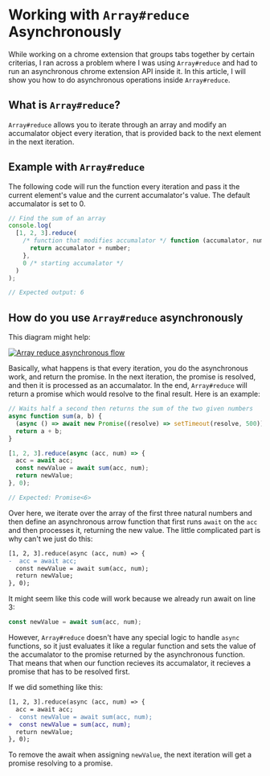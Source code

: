 
# Working with `Array#reduce` Asynchronously

While working on a chrome extension that groups tabs together by certain
criterias, I ran across a problem where I was using `Array#reduce` and had
to run an asynchronous chrome extension API inside it. In this article, I
will show you how to do asynchronous operations inside `Array#reduce`.

## What is `Array#reduce`?

`Array#reduce` allows you to iterate through an array and modify an accumalator
object every iteration, that is provided back to the next element in the next
iteration.

## Example with `Array#reduce`

The following code will run the function every iteration and pass it the current
element's value and the current accumalator's value. The default accumalator is
set to 0.

```js
// Find the sum of an array
console.log(
  [1, 2, 3].reduce(
    /* function that modifies accumalator */ function (accumalator, number) {
      return accumalator + number;
    },
    0 /* starting accumalator */
  )
);

// Expected output: 6
```

## How do you use `Array#reduce` asynchronously

This diagram might help:

[![Array reduce asynchronous flow](https://mermaid.ink/img/eyJjb2RlIjoic2VxdWVuY2VEaWFncmFtXG4gICAgcGFydGljaXBhbnQgQSBhcyBGaXJzdCBFbGVtZW50XG4gICAgcGFydGljaXBhbnQgQiBhcyBTZWNvbmQgRWxlbWVudFxuICAgIHBhcnRpY2lwYW50IEMgYXMgVGhpcmQgRWxlbWVudFxuICAgIHBhcnRpY2lwYW50IEQgYXMgRm91cnRoIEVsZW1lbnRcbiAgICBBIC0tPj4gQjogUHJvbWlzZVxuICAgIEIgLS0-PiBBOiBBd2FpdCBQcm9taXNlXG4gICAgQiAtLT4-IEM6IFByb21pc2VcbiAgICBDIC0tPj4gQjogQXdhaXQgUHJvbWlzZVxuICAgIEMgLS0-PiBEOiBQcm9taXNlXG4gICAgRCAtLT4-IEM6IEF3YWl0IFByb21pc2VcbiIsIm1lcm1haWQiOnsidGhlbWUiOiJkZWZhdWx0In0sInVwZGF0ZUVkaXRvciI6dHJ1ZSwiYXV0b1N5bmMiOnRydWUsInVwZGF0ZURpYWdyYW0iOmZhbHNlfQ)](https://mermaid.live/edit/#eyJjb2RlIjoic2VxdWVuY2VEaWFncmFtXG4gICAgcGFydGljaXBhbnQgQSBhcyBGaXJzdCBFbGVtZW50XG4gICAgcGFydGljaXBhbnQgQiBhcyBTZWNvbmQgRWxlbWVudFxuICAgIHBhcnRpY2lwYW50IEMgYXMgVGhpcmQgRWxlbWVudFxuICAgIHBhcnRpY2lwYW50IEQgYXMgRm91cnRoIEVsZW1lbnRcbiAgICBBIC0tPj4gQjogUHJvbWlzZVxuICAgIEIgLS0-PiBBOiBBd2FpdCBQcm9taXNlXG4gICAgQiAtLT4-IEM6IFByb21pc2VcbiAgICBDIC0tPj4gQjogQXdhaXQgUHJvbWlzZVxuICAgIEMgLS0-PiBEOiBQcm9taXNlXG4gICAgRCAtLT4-IEM6IEF3YWl0IFByb21pc2VcbiIsIm1lcm1haWQiOiJ7XG4gIFwidGhlbWVcIjogXCJkYXJrXCJcbn0iLCJ1cGRhdGVFZGl0b3IiOmZhbHNlLCJhdXRvU3luYyI6dHJ1ZSwidXBkYXRlRGlhZ3JhbSI6ZmFsc2V9)

Basically, what happens is that every iteration, you do the asynchronous work,
and return the promise. In the next iteration, the promise is resolved, and then
it is processed as an accumalator. In the end, `Array#reduce` will return a promise
which would resolve to the final result. Here is an example:

```js
// Waits half a second then returns the sum of the two given numbers
async function sum(a, b) {
  (async () => await new Promise((resolve) => setTimeout(resolve, 500)))();
  return a + b;
}

[1, 2, 3].reduce(async (acc, num) => {
  acc = await acc;
  const newValue = await sum(acc, num);
  return newValue;
}, 0);

// Expected: Promise<6>
```

Over here, we iterate over the array of the first three natural numbers and then
define an asynchronous arrow function that first runs `await` on the `acc` and
then processes it, returning the new value. The little complicated part is why
can't we just do this:

```diff
[1, 2, 3].reduce(async (acc, num) => {
-  acc = await acc;
  const newValue = await sum(acc, num);
  return newValue;
}, 0);
```

It might seem like this code will work because we already run await on line 3:

```js
const newValue = await sum(acc, num);
```

However, `Array#reduce` doesn't have any special logic to handle `async` functions,
so it just evaluates it like a regular function and sets the value of the accumalator
to the promise returned by the asynchronous function. That means that when our function
recieves its accumalator, it recieves a promise that has to be resolved first.

If we did something like this:

```diff
[1, 2, 3].reduce(async (acc, num) => {
  acc = await acc;
-  const newValue = await sum(acc, num);
+  const newValue = sum(acc, num);
  return newValue;
}, 0);
```

To remove the await when assigning `newValue`, the next iteration will get a promise
resolving to a promise.

